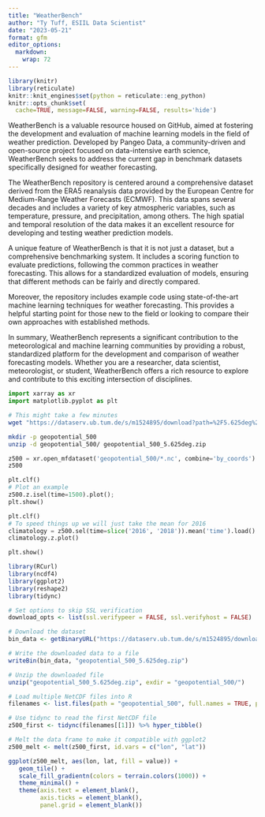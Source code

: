 ```yaml
---
title: "WeatherBench"
author: "Ty Tuff, ESIIL Data Scientist"
date: "2023-05-21"
format: gfm
editor_options: 
  markdown: 
    wrap: 72
---
```


```r
library(knitr)  
library(reticulate)  
knitr::knit_engines$set(python = reticulate::eng_python)  
knitr::opts_chunk$set(
  cache=TRUE, message=FALSE, warning=FALSE, results='hide')
```

WeatherBench is a valuable resource housed on GitHub, aimed at fostering the development and evaluation of machine learning models in the field of weather prediction. Developed by Pangeo Data, a community-driven and open-source project focused on data-intensive earth science, WeatherBench seeks to address the current gap in benchmark datasets specifically designed for weather forecasting.

The WeatherBench repository is centered around a comprehensive dataset derived from the ERA5 reanalysis data provided by the European Centre for Medium-Range Weather Forecasts (ECMWF). This data spans several decades and includes a variety of key atmospheric variables, such as temperature, pressure, and precipitation, among others. The high spatial and temporal resolution of the data makes it an excellent resource for developing and testing weather prediction models.

A unique feature of WeatherBench is that it is not just a dataset, but a comprehensive benchmarking system. It includes a scoring function to evaluate predictions, following the common practices in weather forecasting. This allows for a standardized evaluation of models, ensuring that different methods can be fairly and directly compared.

Moreover, the repository includes example code using state-of-the-art machine learning techniques for weather forecasting. This provides a helpful starting point for those new to the field or looking to compare their own approaches with established methods.

In summary, WeatherBench represents a significant contribution to the meteorological and machine learning communities by providing a robust, standardized platform for the development and comparison of weather forecasting models. Whether you are a researcher, data scientist, meteorologist, or student, WeatherBench offers a rich resource to explore and contribute to this exciting intersection of disciplines.

```python
import xarray as xr
import matplotlib.pyplot as plt
```

```bash

# This might take a few minutes
wget "https://dataserv.ub.tum.de/s/m1524895/download?path=%2F5.625deg%2Fgeopotential_500&files=geopotential_500_5.625deg.zip" -O geopotential_500_5.625deg.zip --no-check-certificate

```


```bash
mkdir -p geopotential_500
unzip -d geopotential_500/ geopotential_500_5.625deg.zip
```


```python
z500 = xr.open_mfdataset('geopotential_500/*.nc', combine='by_coords')
z500
```
```python

plt.clf()
# Plot an example
z500.z.isel(time=1500).plot();
plt.show()
```

```python
plt.clf()
# To speed things up we will just take the mean for 2016
climatology = z500.sel(time=slice('2016', '2018')).mean('time').load()
climatology.z.plot()

plt.show()
```



```r
library(RCurl)
library(ncdf4)
library(ggplot2)
library(reshape2)
library(tidync)

# Set options to skip SSL verification
download_opts <- list(ssl.verifypeer = FALSE, ssl.verifyhost = FALSE)

# Download the dataset
bin_data <- getBinaryURL("https://dataserv.ub.tum.de/s/m1524895/download?path=%2F5.625deg%2Fgeopotential_500&files=geopotential_500_5.625deg.zip", .opts = download_opts)

# Write the downloaded data to a file
writeBin(bin_data, "geopotential_500_5.625deg.zip")

# Unzip the downloaded file
unzip("geopotential_500_5.625deg.zip", exdir = "geopotential_500/")

# Load multiple NetCDF files into R
filenames <- list.files(path = "geopotential_500", full.names = TRUE, pattern = "*.nc")

# Use tidync to read the first NetCDF file
z500_first <- tidync(filenames[[1]]) %>% hyper_tibble()

# Melt the data frame to make it compatible with ggplot2
z500_melt <- melt(z500_first, id.vars = c("lon", "lat")) 

ggplot(z500_melt, aes(lon, lat, fill = value)) + 
   geom_tile() +
   scale_fill_gradientn(colors = terrain.colors(1000)) +
   theme_minimal() +
   theme(axis.text = element_blank(),
         axis.ticks = element_blank(),
         panel.grid = element_blank())
```
